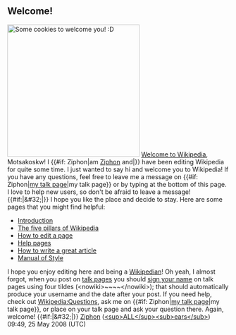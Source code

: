 <article id="17603604" title=User talk:Motsakoskw>
	<talkpage id="17603604" title="User talk:Motsakoskw">


== Welcome! ==

[[Image:Chocolate chip cookies.jpg|thumb|300px|Some cookies to welcome you! :D]] [[Wikipedia:Welcoming committee/Welcome to Wikipedia|Welcome to Wikipedia]], Motsakoskw! I {{#if: Ziphon|am [[User:Ziphon|Ziphon]] and|}} have been editing Wikipedia for quite some time. I just wanted to say hi and welcome you to Wikipedia! If you have any questions, feel free to leave me a message on {{#if: Ziphon|[[User talk:Ziphon|my talk page]]|my talk page}} or by typing ''{{tl|helpme}}'' at the bottom of this page. I love to help new users, so don't be afraid to leave a message! {{#if:|&amp;#32;{{{2}}}|}} I hope you like the place and decide to stay. Here are some pages that you might find helpful:
* [[Wikipedia:Introduction|Introduction]]
* [[Wikipedia:Five pillars|The five pillars of Wikipedia]]
* [[Wikipedia:How to edit a page|How to edit a page]]
* [[Help:Contents|Help pages]]
* [[Wikipedia:Article development|How to write a great article]]
* [[Wikipedia:Manual of Style|Manual of Style]]
I hope you enjoy editing here and being a [[Wikipedia:Wikipedians|Wikipedian]]! Oh yeah, I almost forgot, when you post on [[Wikipedia:Talk page|talk pages]] you should [[Wikipedia:Sign your posts on talk pages|sign your name]] on talk pages using four tildes (&lt;nowiki&gt;~~~~&lt;/nowiki&gt;); that should automatically produce your username and the date after your post.
If you need help, check out [[Wikipedia:Questions]], ask me on {{#if: Ziphon|[[User talk:Ziphon|my talk page]]|my talk page}}, or place {{tl|helpme}} on your talk page and ask your question there. Again, welcome! {{#if:|&amp;#32;{{{3}}}|}} 
[[User:Ziphon|Ziphon]] ([[User talk:Ziphon|&lt;sup&gt;ALL&lt;/sup&gt;&lt;sub&gt;ears&lt;/sub&gt;]]) 09:49, 25 May 2008 (UTC)
	</talkpage>
</article>